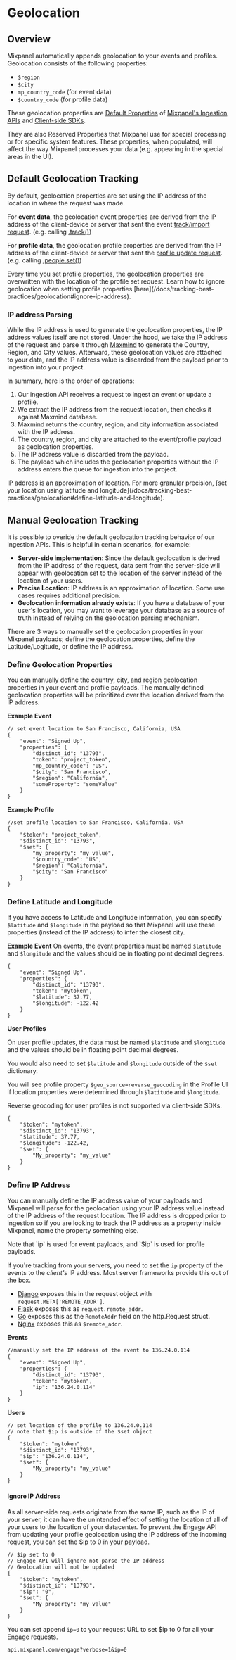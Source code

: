 
# Geolocation

## Overview
Mixpanel automatically appends geolocation to your events and profiles. Geolocation consists of the following properties:
- `$region`
- `$city`
- `mp_country_code` (for event data)
- `$country_code` (for profile data)

These geolocation properties are [Default Properties](/docs/data-structure/property-reference#default-properties) of [Mixpanel's Ingestion APIs](https://developer.mixpanel.com/reference/ingestion-api) and [Client-side SDKs](/docs/tracking-methods/choosing-the-right-method#client-side-tracking). 

They are also Reserved Properties that Mixpanel use for special processing or for specific system features. These properties, when populated, will affect the way Mixpanel processes your data (e.g. appearing in the special areas in the UI).

## Default Geolocation Tracking

By default, geolocation properties are set using the IP address of the location in where the request was made.

For **event data**, the geolocation event properties are derived from the IP address of the client-device or server that sent the event [track/import request](https://developer.mixpanel.com/reference/import-events). (e.g. calling [.track()](/docs/tracking-methods/sdks/javascript#track-events))

For **profile data**, the geolocation profile properties are derived from the IP address of the client-device or server that sent the [profile update request](https://developer.mixpanel.com/reference/profile-set). (e.g. calling [.people.set()](/docs/tracking-methods/sdks/javascript#setting-profile-properties))

<Callout type="info">
    Every time you set profile properties, the geolocation properties are overwritten with the location of the profile set request. Learn how to ignore geolocation when setting profile properties [here](/docs/tracking-best-practices/geolocation#ignore-ip-address).
</Callout>

### IP address Parsing

While the IP address is used to generate the geolocation properties, the IP address values itself are not stored. Under the hood, we take the IP address of the request and parse it through [Maxmind](https://www.maxmind.com/en/geoip-demo) to generate the Country, Region, and City values. Afterward, these geolocation values are attached to your data, and the IP address value is discarded from the payload prior to ingestion into your project.  

In summary, here is the order of operations:

1. Our ingestion API receives a request to ingest an event or update a profile.
2. We extract the IP address from the request location, then checks it against Maxmind database.
3. Maxmind returns the country, region, and city information associated with the IP address.
4. The country, region, and city are attached to the event/profile payload as geolocation properties.
5. The IP address value is discarded from the payload.
6. The payload which includes the geolocation properties without the IP address enters the queue for ingestion into the project.

<Callout type="info">
    IP address is an approximation of location. For more granular precision, [set your location using latitude and longitude](/docs/tracking-best-practices/geolocation#define-latitude-and-longitude).
</Callout>
  
## Manual Geolocation Tracking

It is possible to overide the default geolocation tracking behavior of our ingestion APIs. This is helpful in certain scenarios, for example:

- **Server-side implementation**: Since the default geolocation is derived from the IP address of the request, data sent from the server-side will appear with geolocation set to the location of the server instead of the location of your users.
- **Precise Location**: IP address is an approximation of location. Some use cases requires additional precision.
- **Geolocation information already exists**: If you have a database of your user's location, you may want to leverage your database as a source of truth instead of relying on the geolocation parsing mechanism. 

There are 3 ways to manually set the geolocation properties in your Mixpanel payloads; define the geolocation properties, define the Latitude/Logitude, or define the IP address.

### Define Geolocation Properties

You can manually define the country, city, and region geolocation properties in your event and profile payloads. The manually defined geolocation properties will be prioritized over the location derived from the IP address.

**Example Event**

```
// set event location to San Francisco, California, USA
{
    "event": "Signed Up",
    "properties": {
        "distinct_id": "13793",
        "token": "project_token",
        "mp_country_code": "US",
        "$city": "San Francisco",
        "$region": "California",
        "someProperty": "someValue"
    }
}
```

**Example Profile**
```
//set profile location to San Francisco, California, USA
{
    "$token": "project_token",
    "$distinct_id": "13793",
    "$set": {
        "my_property": "my_value",
        "$country_code": "US",
        "$region": "California",
        "$city": "San Francisco"
    }
}
```


### Define Latitude and Longitude
If you have access to Latitude and Longitude information, you can specify `$latitude` and `$longitude` in the payload so that Mixpanel will use these properties (instead of the IP address) to infer the closest city. 

**Example Event**
On events, the event properties must be named `$latitude` and `$longitude` and the values should be in floating point decimal degrees.
```
{
    "event": "Signed Up",
    "properties": {
        "distinct_id": "13793",
        "token": "mytoken",
        "$latitude": 37.77,
        "$longitude": -122.42
    }
}
```

**User Profiles**

On user profile updates, the data must be named `$latitude` and `$longitude` and the values should be in floating point decimal degrees.

You would also need to set `$latitude` and `$longitude` outside of the `$set` dictionary.

You will see profile property `$geo_source=reverse_geocoding` in the Profile UI if location properties were determined through `$latitude` and `$longitude`.

<Callout type="info">
    Reverse geocoding for user profiles is not supported via client-side SDKs.
</Callout>

```
{
    "$token": "mytoken",
    "$distinct_id": "13793",
    "$latitude": 37.77,
    "$longitude": -122.42,
    "$set": {
        "My_property": "my_value"
    }
}
```

### Define IP Address

You can manually define the IP address value of your payloads and Mixpanel will parse for the geolocation using your IP address value instead of the IP address of the request location. The IP address is dropped prior to ingestion so if you are looking to track the IP address as a property inside Mixpanel, name the property something else.

<Callout type="info">
    Note that `ip` is used for event payloads, and `$ip` is used for profile payloads.
</Callout>

If you're tracking from your servers, you need to set the `ip` property of the events to the _client's_ IP address. Most server frameworks provide this out of the box.
* [Django](https://docs.djangoproject.com/en/4.1/ref/request-response/#django.http.HttpRequest.META) exposes this in the request object with `request.META['REMOTE_ADDR']`.
* [Flask](https://flask.palletsprojects.com/en/2.2.x/api/?highlight=remote_addr#flask.Request.remote_addr) exposes this as `request.remote_addr`.
* [Go](https://pkg.go.dev/net/http#Request) exposes this as the `RemoteAddr` field on the http.Request struct.
* [Nginx](http://nginx.org/en/docs/http/ngx_http_log_module.html) exposes this as `$remote_addr`.

**Events**
```
//manually set the IP address of the event to 136.24.0.114
{
    "event": "Signed Up",
    "properties": {
        "distinct_id": "13793",
        "token": "mytoken",
        "ip": "136.24.0.114"
    }
}
```

**Users**
```
// set location of the profile to 136.24.0.114
// note that $ip is outside of the $set object
{
    "$token": "mytoken",
    "$distinct_id": "13793",
    "$ip": "136.24.0.114",
    "$set": {
        "My_property": "my_value"
    }
}
```

#### Ignore IP Address

As all server-side requests originate from the same IP, such as the IP of your server, it can have the unintended effect of setting the location of all of your users to the location of your datacenter. To prevent the Engage API from updating your profile geolocation using the IP address of the incoming request, you can set the $ip to 0 in your payload.

```
// $ip set to 0
// Engage API will ignore not parse the IP address
// Geolocation will not be updated
{
    "$token": "mytoken",
    "$distinct_id": "13793",
    "$ip": "0",
    "$set": {
        "My_property": "my_value"
    }
}
```

You can set append `ip=0` to your request URL to set $ip to 0 for all your Engage requests.

```
api.mixpanel.com/engage?verbose=1&ip=0
```
